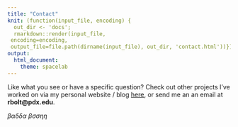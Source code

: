 ```yaml
---
title: "Contact"
knit: (function(input_file, encoding) {
  out_dir <- 'docs';
  rmarkdown::render(input_file,
 encoding=encoding,
 output_file=file.path(dirname(input_file), out_dir, 'contact.html'))})
output:
  html_document:
    theme: spacelab
---
```


Like what you see or have a specific question? Check out other projects I've worked on via my personal website / blog [here](https://rbolt.netlify.app/), or send me an an email at **rbolt@pdx.edu**.

$\beta\alpha\delta\delta\alpha\text{ }\beta\sigma\sigma\eta\eta$